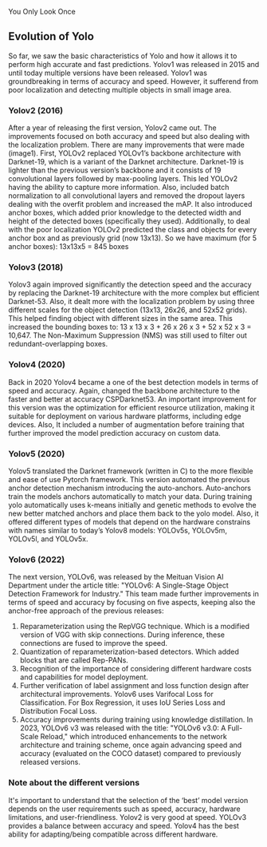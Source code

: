 You Only Look Once

<!--  
- [ ]  YOLOv1
- [x]  YOLOv2 and YOLOv3
- [x]  YOLOv4, YOLOv5
- [ ]  YOLOv6-YOLOv8
- [ ]  Yolov9
Additional checks:
- [ ] Add comment about licences difference between (up to) Yolov4 and rest
- [ ] Recheck Yolov4 and Yolov5
-->

## Evolution of Yolo

So far, we saw the basic characteristics of Yolo and how it allows it to perform high accurate and fast predictions. Yolov1 was released in 2015 and until today multiple versions have been released. 
Yolov1 was groundbreaking in terms of accuracy and speed. However, it sufferend from poor localization and detecting multiple objects in small image area. 

### **Yolov2 (2016)** 

After a year of releasing the first version, Yolov2 came out. The improvements focused on both accuracy and speed but also dealing with the localization problem. There are many improvements that were made (image1).  First, YOLOv2 replaced YOLOv1’s backbone architecture with Darknet-19, which is a variant of the Darknet architecture. Darknet-19 is lighter than the previous version’s backbone and it consists of 19 convolutional layers followed by max-pooling layers. This led YOLOv2 having the ability to capture more information. Also, included batch normalization to all convolutional layers and removed the dropout layers dealing with the overfit problem and increased the mAP. It also introduced anchor boxes, which added prior knowledge to the detected width and height of the detected boxes (specifically they used). Additionally, to deal with the poor localization YOLOv2 predicted the class and objects for every anchor box and as previously grid (now 13x13). So we have maximum (for 5 anchor boxes): 13x13x5 = 845 boxes


### **Yolov3 (2018)**

Yolov3 again improved significantly the detection speed and the accuracy by replacing the Darknet-19 architecture with the more complex but efficient Darknet-53. Also, it dealt more with the localization problem by using three different scales for the object detection (13x13, 26x26, and 52x52 grids). This helped finding object with different sizes in the same area. This increased the bounding boxes to: 13 x 13 x 3 + 26 x 26 x 3 + 52 x 52 x 3 = 10,647. The Non-Maximum Suppression (NMS) was still used to filter out redundant-overlapping boxes.


### **Yolov4 (2020)**

Back in 2020 Yolov4 became a one of the best detection models in terms of speed and accuracy. Again, changed the backbone architecture to the faster and better at accuracy CSPDarknet53. An important improvement for this version was the optimization for efficient resource utilization, making it suitable for deployment on various hardware platforms, including edge devices. Also, It included a number of augmentation before training that further improved the model prediction accuracy on custom data.


### **Yolov5 (2020)**

Yolov5 translated the Darknet framework (written in C) to the more flexible and ease of use Pytorch framework. This version automated the previous anchor detection mechanism introducing the auto-anchors. Auto-anchors train the models anchors automatically to match your data. During training yolo automatically uses k-means initially and genetic methods to evolve the new better matched anchors and place them back to the yolo model. Also, it offered different types of models that depend on the hardware constrains with names similar to today’s Yolov8 models: YOLOv5s, YOLOv5m, YOLOv5l, and YOLOv5x.

### **Yolov6 (2022)**

The next version, YOLOv6, was released by the Meituan Vision AI Department under the article title: "YOLOv6: A Single-Stage Object Detection Framework for Industry." This team made further improvements in terms of speed and accuracy by focusing on five aspects, keeping also the anchor-free approach of the previous releases:
1) Reparameterization using the RepVGG technique. Which is a modified version of VGG with skip connections. During inference, these connections are fused to improve the speed.
2) Quantization of reparameterization-based detectors. Which added blocks that are called Rep-PANs.
3) Recognition of the importance of considering different hardware costs and capabilities for model deployment.
4) Further verification of label assignment and loss function design after architectural improvements. Yolov6 uses Varifocal Loss for Classification. For Box Regression, it uses IoU Series Loss and Distribution Focal Loss.
5) Accuracy improvements during training using knowledge distillation.
In 2023, YOLOv6 v3 was released with the title: "YOLOv6 v3.0: A Full-Scale Reload," which introduced enhancements to the network architecture and training scheme, once again advancing speed and accuracy (evaluated on the COCO dataset) compared to previously released versions.


### **Note about the different versions**

It's important to understand that the selection of the ‘best’ model version depends on the user requirements such as speed, accuracy, hardware limitations, and user-friendliness. Yolov2 is very good at speed. YOLOv3 provides a balance between accuracy and speed. Yolov4 has the best ability for adapting/being compatible across different hardware.
